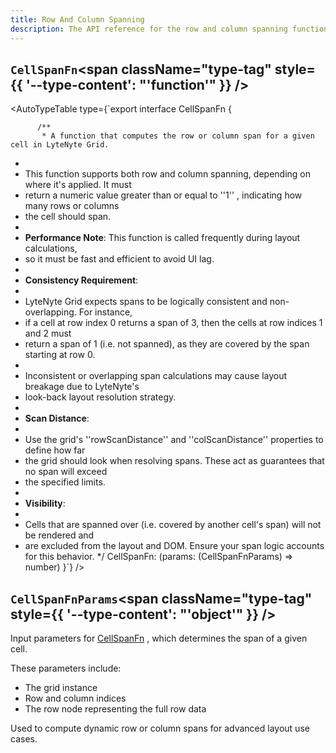 ```yaml
---
title: Row And Column Spanning
description: The API reference for the row and column spanning functionality in LyteNyte Grid.
---
```

## `CellSpanFn`<span className="type-tag" style={{ '--type-content': "'function'" }} />

<AutoTypeTable type={`export interface CellSpanFn {

          /** 
           * A function that computes the row or column span for a given cell in LyteNyte Grid.
 * 
 * This function supports both row and column spanning, depending on where it's applied. It must
 * return a numeric value greater than or equal to  ''1'' , indicating how many rows or columns
 * the cell should span.
 * 
 * **Performance Note**: This function is called frequently during layout calculations,
 * so it must be fast and efficient to avoid UI lag.
 * 
 * **Consistency Requirement**:
 * 
 * LyteNyte Grid expects spans to be logically consistent and non-overlapping. For instance,
 * if a cell at row index 0 returns a span of 3, then the cells at row indices 1 and 2 must
 * return a span of 1 (i.e. not spanned), as they are covered by the span starting at row 0.
 * 
 * Inconsistent or overlapping span calculations may cause layout breakage due to LyteNyte's
 * look-back layout resolution strategy.
 * 
 * **Scan Distance**:
 * 
 * Use the grid's  ''rowScanDistance''  and  ''colScanDistance''  properties to define how far
 * the grid should look when resolving spans. These act as guarantees that no span will exceed
 * the specified limits.
 * 
 * **Visibility**:
 * 
 * Cells that are spanned over (i.e. covered by another cell's span) will not be rendered and
 * are excluded from the layout and DOM. Ensure your span logic accounts for this behavior.
           */
          CellSpanFn: (params: (CellSpanFnParams) => number)
          }`} />

## `CellSpanFnParams`<span className="type-tag" style={{ '--type-content': "'object'" }} />

Input parameters for  [CellSpanFn](/docs/reference/row-and-column-spanning#CellSpanFn) , which determines the span of a given cell.

These parameters include:
- The grid instance
- Row and column indices
- The row node representing the full row data

Used to compute dynamic row or column spans for advanced layout use cases.
<AutoTypeTable path="../packages/commercial-lytenyte-pro/src/+types.ts" name="CellSpanFnParams" />
